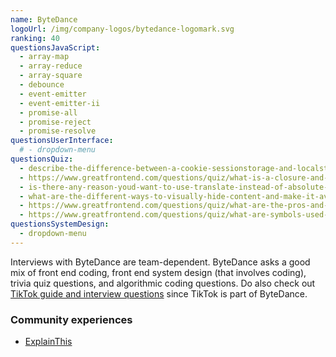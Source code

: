 ```yaml
---
name: ByteDance
logoUrl: /img/company-logos/bytedance-logomark.svg
ranking: 40
questionsJavaScript:
  - array-map
  - array-reduce
  - array-square
  - debounce
  - event-emitter
  - event-emitter-ii
  - promise-all
  - promise-reject
  - promise-resolve
questionsUserInterface:
  # - dropdown-menu
questionsQuiz:
  - describe-the-difference-between-a-cookie-sessionstorage-and-localstorage
  - https://www.greatfrontend.com/questions/quiz/what-is-a-closure-and-how-why-would-you-use-one
  - is-there-any-reason-youd-want-to-use-translate-instead-of-absolute-positioning-or-vice-versa-and-why
  - what-are-the-different-ways-to-visually-hide-content-and-make-it-available-only-for-screen-readers
  - https://www.greatfrontend.com/questions/quiz/what-are-the-pros-and-cons-of-using-promises-instead-of-callbacks
  - https://www.greatfrontend.com/questions/quiz/what-are-symbols-used-for
questionsSystemDesign:
  - dropdown-menu
---
```


Interviews with ByteDance are team-dependent. ByteDance asks a good mix of front end coding, front end system design (that involves coding), trivia quiz questions, and algorithmic coding questions. Do also check out [TikTok guide and interview questions](/interviews/company/tiktok/questions-guides) since TikTok is part of ByteDance.

### Community experiences

- [ExplainThis](https://www.explainthis.io/en/career/my-tiktok-frontend-interview)
